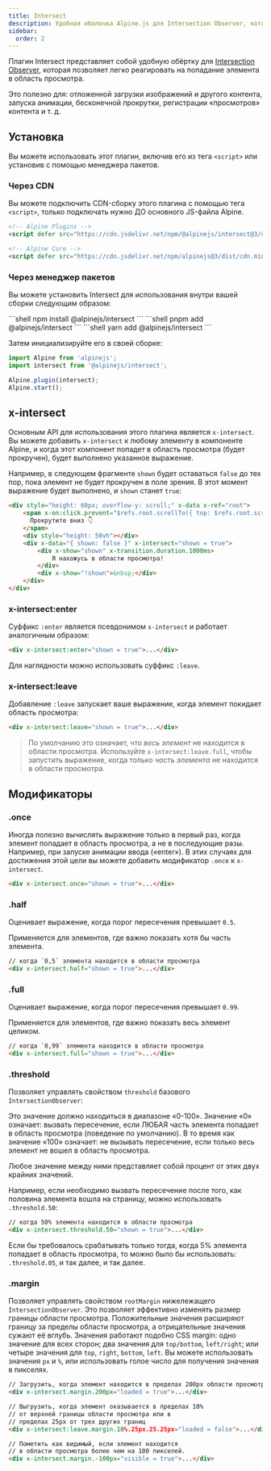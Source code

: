 ```yaml
---
title: Intersect
description: Удобная оболочка Alpine.js для Intersection Observer, которая позволяет легко реагировать, когда элемент попадает в область просмотра
sidebar:
  order: 2
---
```



Плагин Intersect представляет собой удобную обёртку для [Intersection Observer](https://developer.mozilla.org/ru/docs/Web/API/Intersection_Observer_API), которая позволяет легко реагировать на попадание элемента в область просмотра.

Это полезно для: отложенной загрузки изображений и другого контента, запуска анимации, бесконечной прокрутки, регистрации «просмотров» контента и т. д.

## Установка

Вы можете использовать этот плагин, включив его из тега `<script>` или установив с помощью менеджера пакетов.

### Через CDN

Вы можете подключить CDN-сборку этого плагина с помощью тега `<script>`, только подключать нужно ДО основного JS-файла Alpine.

```html
<!-- Alpine Plugins -->
<script defer src="https://cdn.jsdelivr.net/npm/@alpinejs/intersect@3/dist/cdn.min.js"></script>

<!-- Alpine Core -->
<script defer src="https://cdn.jsdelivr.net/npm/alpinejs@3/dist/cdn.min.js"></script>
```

### Через менеджер пакетов

Вы можете установить Intersect для использования внутри вашей сборки следующим образом:


<Tabs>
  <TabItem label="npm">
    ```shell
    npm install @alpinejs/intersect
    ```
  </TabItem>
  <TabItem label="pnpm">
    ```shell
    pnpm add @alpinejs/intersect
    ```
  </TabItem>
  <TabItem label="yarn">
    ```shell
    yarn add @alpinejs/intersect
    ```
  </TabItem>
</Tabs>

Затем инициализируйте его в своей сборке:

```js {2, 4}
import Alpine from 'alpinejs';
import intersect from '@alpinejs/intersect';

Alpine.plugin(intersect);
Alpine.start();
```

## x-intersect

Основным API для использования этого плагина является `x-intersect`. Вы можете добавить `x-intersect` к любому элементу в компоненте Alpine, и когда этот компонент попадет в область просмотра (будет прокручен), будет выполнено указанное выражение.

Например, в следующем фрагменте `shown` будет оставаться `false` до тех пор, пока элемент не будет прокручен в поле зрения. В этот момент выражение будет выполнено, и `shown` станет `true`:

```html live wrap "x-intersect"
<div style="height: 60px; overflow-y: scroll;" x-data x-ref="root">
    <span x-on:click.prevent="$refs.root.scrollTo({ top: $refs.root.scrollHeight, behavior: 'smooth' })">
      Прокрутите вниз 👇
    </span>
    <div style="height: 50vh"></div>
    <div x-data="{ shown: false }" x-intersect="shown = true">
        <div x-show="shown" x-transition.duration.1000ms>
            Я нахожусь в области просмотра!
        </div>
        <div x-show="!shown">&nbsp;</div>
    </div>
</div>
```

### x-intersect:enter

Суффикс `:enter` является псевдонимом `x-intersect` и работает аналогичным образом:

```html ":enter"
<div x-intersect:enter="shown = true">...</div>
```

Для наглядности можно использовать суффикс `:leave`.

### x-intersect:leave

Добавление `:leave` запускает ваше выражение, когда элемент покидает область просмотра:

```html ":leave"
<div x-intersect:leave="shown = true">...</div>
```

> По умолчанию это означает, что _весь элемент_ не находится в области просмотра. Используйте `x-intersect:leave.full`, чтобы запустить выражение, когда только _часть элемента_ не находится в области просмотра.
>
> <LinkCard title="Подробнее о базовом API <strong>IntersectionObserver</strong>" href="https://developer.mozilla.org/ru/docs/Web/API/Intersection_Observer_API" />

## Модификаторы

### .once

Иногда полезно вычислять выражение только в первый раз, когда элемент попадает в область просмотра, а не в последующие разы. Например, при запуске анимации ввода («enter»). В этих случаях для достижения этой цели вы можете добавить модификатор `.once` к `x-intersect`.

```html ".once"
<div x-intersect.once="shown = true">...</div>
```

### .half

Оценивает выражение, когда порог пересечения превышает `0.5`.

Применяется для элементов, где важно показать хотя бы часть элемента.

```html ".half"
// когда `0,5` элемента находится в области просмотра
<div x-intersect.half="shown = true">...</div>
```

### .full

Оценивает выражение, когда порог пересечения превышает `0.99`.

Применяется для элементов, где важно показать весь элемент целиком.

```html ".full"
// когда `0,99` элемента находится в области просмотра
<div x-intersect.full="shown = true">...</div>
```

### .threshold

Позволяет управлять свойством `threshold` базового `IntersectionObserver`:

Это значение должно находиться в диапазоне «0-100». Значение «0» означает: вызвать пересечение, если ЛЮБАЯ часть элемента попадает в область просмотра (поведение по умолчанию). В то время как значение «100» означает: не вызывать пересечение, если только весь элемент не вошел в область просмотра.

Любое значение между ними представляет собой процент от этих двух крайних значений.

Например, если необходимо вызвать пересечение после того, как половина элемента вошла на страницу, можно использовать `.threshold.50`:

```html ".threshold"
// когда 50% элемента находится в области просмотра
<div x-intersect.threshold.50="shown = true">...</div>
```

Если бы требовалось срабатывать только тогда, когда 5% элемента попадает в область просмотра, то можно было бы использовать: `.threshold.05`, и так далее, и так далее.

### .margin

Позволяет управлять свойством `rootMargin` нижележащего `IntersectionObserver`.
Это позволяет эффективно изменять размер границы области просмотра. Положительные значения
расширяют границу за пределы области просмотра, а отрицательные значения сужают её вглубь. Значения
работают подобно CSS margin: одно значение для всех сторон; два значения для `top/bottom`, `left/right`; или
четыре значения для `top`, `right`, `bottom`, `left`. Вы можете использовать значения `px` и `%`, или использовать голое число для получения значения в пикселях.

```html ".margin"
// Загрузить, когда элемент находится в пределах 200px области просмотра
<div x-intersect.margin.200px="loaded = true">...</div>
```

```html ".margin" wrap
// Выгрузить, когда элемент оказывается в пределах 10%
// от верхней границы области просмотра или в
// пределах 25px от трех других границ
<div x-intersect:leave.margin.10%.25px.25.25px="loaded = false">...</div>
```

```html ".margin" wrap
// Пометить как видимый, если элемент находится
// в области просмотра более чем на 100 пикселей.
<div x-intersect.margin.-100px="visible = true">...</div>
```
